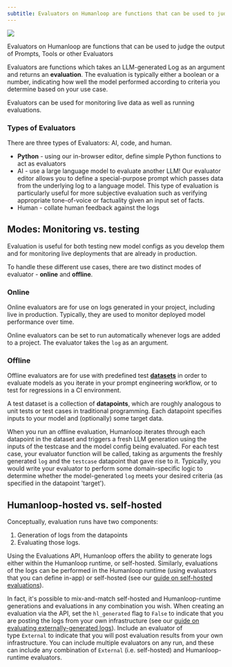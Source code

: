 ```yaml
---
subtitle: Evaluators on Humanloop are functions that can be used to judge the output of Prompts, Tools or other Evaluators.
---
```

<img src="../../assets/images/bf1de93-Evaluators.png" />


Evaluators on Humanloop are functions that can be used to judge the output of Prompts, Tools or other Evaluators

Evaluators are functions which takes an LLM-generated Log as an argument and returns an **evaluation**. The evaluation is typically either a boolean or a number, indicating how well the model performed according to criteria you determine based on your use case.

Evaluators can be used for monitoring live data as well as running evaluations.

### Types of Evaluators

There are three types of Evaluators: AI, code, and human.

- **Python** - using our in-browser editor, define simple Python functions to act as evaluators
- AI - use a large language model to evaluate another LLM! Our evaluator editor allows you to define a special-purpose prompt which passes data from the underlying log to a language model. This type of evaluation is particularly useful for more subjective evaluation such as verifying appropriate tone-of-voice or factuality given an input set of facts.
- Human - collate human feedback against the logs

## Modes: Monitoring vs. testing

Evaluation is useful for both testing new model configs as you develop them and for monitoring live deployments that are already in production.

To handle these different use cases, there are two distinct modes of evaluator - **online** and **offline**.

### Online

Online evaluators are for use on logs generated in your project, including live in production. Typically, they are used to monitor deployed model performance over time.

Online evaluators can be set to run automatically whenever logs are added to a project. The evaluator takes the `log` as an argument.

### Offline

Offline evaluators are for use with predefined test **[datasets](./datasets)** in order to evaluate models as you iterate in your prompt engineering workflow, or to test for regressions in a CI environment.

A test dataset is a collection of **datapoints**, which are roughly analogous to unit tests or test cases in traditional programming. Each datapoint specifies inputs to your model and (optionally) some target data.

When you run an offline evaluation, Humanloop iterates through each datapoint in the dataset and triggers a fresh LLM generation using the inputs of the testcase and the model config being evaluated. For each test case, your evaluator function will be called, taking as arguments the freshly generated `log` and the `testcase` datapoint that gave rise to it. Typically, you would write your evaluator to perform some domain-specific logic to determine whether the model-generated `log` meets your desired criteria (as specified in the datapoint 'target').

## Humanloop-hosted vs. self-hosted

Conceptually, evaluation runs have two components:

1. Generation of logs from the datapoints
2. Evaluating those logs.

Using the Evaluations API, Humanloop offers the ability to generate logs either within the Humanloop runtime, or self-hosted. Similarly, evaluations of the logs can be performed in the Humanloop runtime (using evaluators that you can define in-app) or self-hosted (see our [guide on self-hosted evaluations](/docs/self-hosted-evaluations)).

In fact, it's possible to mix-and-match self-hosted and Humanloop-runtime generations and evaluations in any combination you wish. When creating an evaluation via the API, set the `hl_generated` flag to `False` to indicate that you are posting the logs from your own infrastructure (see our [guide on evaluating externally-generated logs](/docs/evaluating-externally-generated-logs)). Include an evaluator of type `External` to indicate that you will post evaluation results from your own infrastructure. You can include multiple evaluators on any run, and these can include any combination of `External` (i.e. self-hosted) and Humanloop-runtime evaluators.